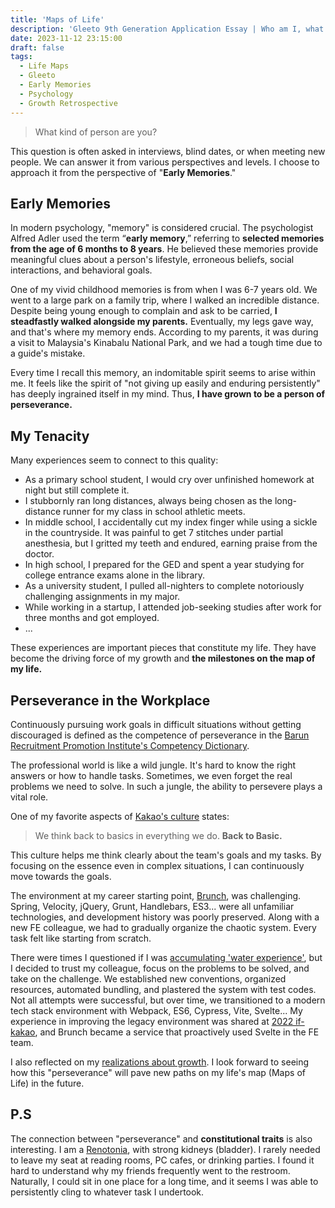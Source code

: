 ```yaml
---
title: 'Maps of Life'
description: 'Gleeto 9th Generation Application Essay | Who am I, what personality do I possess, and what events have shaped me into who I am today?'
date: 2023-11-12 23:15:00
draft: false
tags:
  - Life Maps
  - Gleeto
  - Early Memories
  - Psychology
  - Growth Retrospective
---
```


> What kind of person are you?

This question is often asked in interviews, blind dates, or when meeting new people. We can answer it from various perspectives and levels. I choose to approach it from the perspective of "**Early Memories**."

## Early Memories

In modern psychology, "memory" is considered crucial. The psychologist Alfred Adler used the term “**early memory**,” referring to **selected memories from the age of 6 months to 8 years**. He believed these memories provide meaningful clues about a person's lifestyle, erroneous beliefs, social interactions, and behavioral goals.

One of my vivid childhood memories is from when I was 6-7 years old. We went to a large park on a family trip, where I walked an incredible distance. Despite being young enough to complain and ask to be carried, **I steadfastly walked alongside my parents.** Eventually, my legs gave way, and that's where my memory ends. According to my parents, it was during a visit to Malaysia's Kinabalu National Park, and we had a tough time due to a guide's mistake.

Every time I recall this memory, an indomitable spirit seems to arise within me.
It feels like the spirit of "not giving up easily and enduring persistently" has deeply ingrained itself in my mind.
Thus, **I have grown to be a person of perseverance.**

## My Tenacity

Many experiences seem to connect to this quality:

- As a primary school student, I would cry over unfinished homework at night but still complete it.
- I stubbornly ran long distances, always being chosen as the long-distance runner for my class in school athletic meets.
- In middle school, I accidentally cut my index finger while using a sickle in the countryside. It was painful to get 7 stitches under partial anesthesia, but I gritted my teeth and endured, earning praise from the doctor.
- In high school, I prepared for the GED and spent a year studying for college entrance exams alone in the library.
- As a university student, I pulled all-nighters to complete notoriously challenging assignments in my major.
- While working in a startup, I attended job-seeking studies after work for three months and got employed.
- ...

These experiences are important pieces that constitute my life.
They have become the driving force of my growth and **the milestones on the map of my life.**

## Perseverance in the Workplace

Continuously pursuing work goals in difficult situations without getting discouraged is defined as the competence of perseverance in the [Barun Recruitment Promotion Institute's Competency Dictionary](http://dic.irhr.kr/mycard/dic/?mode=view&cseq=188).

The professional world is like a wild jungle. It's hard to know the right answers or how to handle tasks. Sometimes, we even forget the real problems we need to solve. In such a jungle, the ability to persevere plays a vital role.

One of my favorite aspects of [Kakao's culture](https://www.kakaocorp.com/page/about/kakaoCulture) states:

> We think back to basics in everything we do. **Back to Basic.**

This culture helps me think clearly about the team's goals and my tasks. By focusing on the essence even in complex situations, I can continuously move towards the goals.

The environment at my career starting point, [Brunch](https://brunch.co.kr/), was challenging. Spring, Velocity, jQuery, Grunt, Handlebars, ES3... were all unfamiliar technologies, and development history was poorly preserved. Along with a new FE colleague, we had to gradually organize the chaotic system. Every task felt like starting from scratch.

There were times I questioned if I was [accumulating 'water experience'](https://bepyan.github.io/blog/retrospect/2022-water-career#%EB%AC%BC%EA%B2%BD%EB%A0%A5%EC%9D%B4%EB%9E%80), but I decided to trust my colleague, focus on the problems to be solved, and take on the challenge. We established new conventions, organized resources, automated bundling, and plastered the system with test codes. Not all attempts were successful, but over time, we transitioned to a modern tech stack environment with Webpack, ES6, Cypress, Vite, Svelte... My experience in improving the legacy environment was shared at [2022 if-kakao](https://if.kakao.com/2022/session/76), and Brunch became a service that proactively used Svelte in the FE team.

I also reflected on my [realizations about growth](https://bepyan.github.io/blog/retrospect/2022-in-kakao#%EB%82%98%EC%9D%98-%EA%B9%A8%EB%8B%B3%EC%9D%8C). I look forward to seeing how this "perseverance" will pave new paths on my life's map (Maps of Life) in the future.

## P.S

The connection between "perseverance" and **constitutional traits** is also interesting.
I am a [Renotonia](https://irehclinic.com/8constitution/renotonia), with strong kidneys (bladder). I rarely needed to leave my seat at reading rooms, PC cafes, or drinking parties. I found it hard to understand why my friends frequently went to the restroom. Naturally, I could sit in one place for a long time, and it seems I was able to persistently cling to whatever task I undertook.
